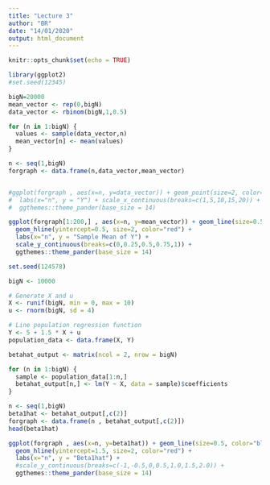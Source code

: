 ```yaml
---
title: "Lecture 3"
author: "BR"
date: "14/01/2020"
output: html_document
---
```


```r
knitr::opts_chunk$set(echo = TRUE)
```


```r
library(ggplot2)
#set.seed(12345)

bigN=20000
mean_vector <- rep(0,bigN)
data_vector <- rbinom(bigN,1,0.5)

for (n in 1:bigN) {
  values <- sample(data_vector,n)
  mean_vector[n] <- mean(values)
} 

n <- seq(1,bigN)
forgraph <- data.frame(n,data_vector,mean_vector)


#ggplot(forgraph , aes(x=n, y=data_vector)) + geom_point(size=2, color="blue") +
#  labs(x="n", y = "Y") + scale_x_continuous(breaks=c(1,5,10,15,20)) + 
#  ggthemes::theme_pander(base_size = 14) 

ggplot(forgraph[1:200,] , aes(x=n, y=mean_vector)) + geom_line(size=0.5, color="blue") +
  geom_hline(yintercept=0.5, size=2, color="red") +
  labs(x="n", y = "Sample Mean of Y") + 
  scale_y_continuous(breaks=c(0,0.25,0.5,0.75,1)) + 
  ggthemes::theme_pander(base_size = 14) 
```

```r
set.seed(124578)

bigN <- 10000

# Generate X and u
X <- runif(bigN, min = 0, max = 10)
u <- rnorm(bigN, sd = 4)

# Line population regression function
Y <- 5 + 1.5 * X + u
population_data <- data.frame(X, Y)

betahat_output <- matrix(ncol = 2, nrow = bigN)

for (n in 1:bigN) {
  sample <- population_data[1:n,]
  betahat_output[n,] <- lm(Y ~ X, data = sample)$coefficients
} 

n <- seq(1,bigN)
beta1hat <- betahat_output[,c(2)]
forgraph <- data.frame(n , betahat_output[,c(2)])
head(beta1hat)

ggplot(forgraph , aes(x=n, y=beta1hat)) + geom_line(size=0.5, color="blue") +
  geom_hline(yintercept=1.5, size=2, color="red") +
  labs(x="n", y = "Beta1hat") + 
  #scale_y_continuous(breaks=c(-1,-0.5,0,0.5,1.0,1.5,2.0)) + 
  ggthemes::theme_pander(base_size = 14) 
```

